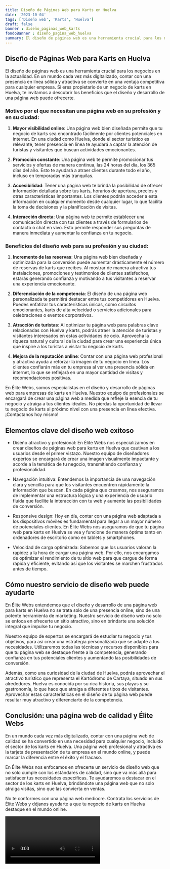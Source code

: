 ```yaml
---
title: Diseño de Páginas Web para Karts en Huelva
date: '2023-10-04'
tags: ['Diseño web', 'Karts', 'Huelva']
draft: false
banner : diseño_paginas_web_karts
fondoBanner : diseño_pagina_web_huelva
summary: El diseño de páginas web es una herramienta crucial para los negocios en la actualidad. En un mundo cada vez más digitalizado, contar con una presencia en línea sólida y atractiva se convierte en una ventaja competitiva para cualquier empresa. Si eres propietario de un negocio de karts en Huelva, te invitamos a descubrir los beneficios que el diseño y desarrollo de una página web puede ofrecerte.
---
```


## Diseño de Páginas Web para Karts en Huelva

El diseño de páginas web es una herramienta crucial para los negocios en la actualidad. En un mundo cada vez más digitalizado, contar con una presencia en línea sólida y atractiva se convierte en una ventaja competitiva para cualquier empresa. Si eres propietario de un negocio de karts en Huelva, te invitamos a descubrir los beneficios que el diseño y desarrollo de una página web puede ofrecerte.

### Motivo por el que necesitan una página web en su profesión y en su ciudad:

1. **Mayor visibilidad online**: Una página web bien diseñada permite que tu negocio de karts sea encontrado fácilmente por clientes potenciales en internet. En una ciudad como Huelva, donde el sector turístico es relevante, tener presencia en línea te ayudará a captar la atención de turistas y visitantes que buscan actividades emocionantes.

2. **Promoción constante**: Una página web te permite promocionar tus servicios y ofertas de manera continua, las 24 horas del día, los 365 días del año. Esto te ayudará a atraer clientes durante todo el año, incluso en temporadas más tranquilas.

3. **Accesibilidad**: Tener una página web te brinda la posibilidad de ofrecer información detallada sobre tus karts, horarios de apertura, precios y otras características importantes. Los clientes podrán acceder a esta información en cualquier momento desde cualquier lugar, lo que facilita la toma de decisiones y la planificación de visitas.

4. **Interacción directa**: Una página web te permite establecer una comunicación directa con tus clientes a través de formularios de contacto o chat en vivo. Esto permite responder sus preguntas de manera inmediata y aumentar la confianza en tu negocio.

### Beneficios del diseño web para su profesión y su ciudad:

1. **Incremento de las reservas**: Una página web bien diseñada y optimizada para la conversión puede aumentar drásticamente el número de reservas de karts que recibes. Al mostrar de manera atractiva tus instalaciones, promociones y testimonios de clientes satisfechos, estarás generando confianza y motivando a tus visitantes a reservar una experiencia emocionante.

2. **Diferenciación de la competencia**: El diseño de una página web personalizada te permitirá destacar entre tus competidores en Huelva. Puedes enfatizar tus características únicas, como circuitos emocionantes, karts de alta velocidad o servicios adicionales para celebraciones o eventos corporativos.

3. **Atracción de turistas**: Al optimizar tu página web para palabras clave relacionadas con Huelva y karts, podrás atraer la atención de turistas y visitantes interesados en estas actividades de ocio. Aprovecha la riqueza natural y cultural de la ciudad para crear una experiencia única que inspire a los turistas a visitar tu negocio de karts.

4. **Mejora de la reputación online**: Contar con una página web profesional y atractiva ayuda a reforzar la imagen de tu negocio en línea. Los clientes confiarán más en tu empresa al ver una presencia sólida en internet, lo que se reflejará en una mayor cantidad de visitas y recomendaciones positivas.

En Élite Webs, somos especialistas en el diseño y desarrollo de páginas web para empresas de karts en Huelva. Nuestro equipo de profesionales se encargará de crear una página web a medida que refleje la esencia de tu negocio y atraiga a tus clientes ideales. No pierdas la oportunidad de llevar tu negocio de karts al próximo nivel con una presencia en línea efectiva. ¡Contáctanos hoy mismo!

<GifSeo />

<Cta />

## Elementos clave del diseño web exitoso

- Diseño atractivo y profesional: En Élite Webs nos especializamos en crear diseños de páginas web para karts en Huelva que cautivan a los usuarios desde el primer vistazo. Nuestro equipo de diseñadores expertos se encargará de crear una imagen visualmente impactante y acorde a la temática de tu negocio, transmitiendo confianza y profesionalidad.

- Navegación intuitiva: Entendemos la importancia de una navegación clara y sencilla para que los visitantes encuentren rápidamente la información que buscan. En cada página que creamos, nos aseguramos de implementar una estructura lógica y una experiencia de usuario fluida que facilite la interacción con tu web y aumente las posibilidades de conversión.

- Responsive design: Hoy en día, contar con una página web adaptada a los dispositivos móviles es fundamental para llegar a un mayor número de potenciales clientes. En Élite Webs nos aseguramos de que tu página web para karts en Huelva se vea y funcione de manera óptima tanto en ordenadores de escritorio como en tablets y smartphones.

- Velocidad de carga optimizada: Sabemos que los usuarios valoran la rapidez a la hora de cargar una página web. Por ello, nos encargamos de optimizar el rendimiento de tu sitio web para que cargue de forma rápida y eficiente, evitando así que los visitantes se marchen frustrados antes de tiempo.

## Cómo nuestro servicio de diseño web puede ayudarte

En Élite Webs entendemos que el diseño y desarrollo de una página web para karts en Huelva no se trata solo de una presencia online, sino de una potente herramienta de marketing. Nuestro servicio de diseño web no solo se enfoca en ofrecerte un sitio atractivo, sino en brindarte una solución integral que impulse tu negocio.

Nuestro equipo de expertos se encargará de estudiar tu negocio y tus objetivos, para así crear una estrategia personalizada que se adapte a tus necesidades. Utilizaremos todas las técnicas y recursos disponibles para que tu página web se destaque frente a la competencia, generando confianza en tus potenciales clientes y aumentando las posibilidades de conversión.

Además, como una curiosidad de la ciudad de Huelva, podrás aprovechar el atractivo turístico que representa el Kartódromo de Cartaya, situado en sus alrededores. Huelva es conocida por su rica historia, sus playas y su gastronomía, lo que hace que atraiga a diferentes tipos de visitantes. Aprovechar estas características en el diseño de tu página web puede resultar muy atractivo y diferenciarte de la competencia.

## Conclusión: una página web de calidad y Élite Webs

En un mundo cada vez más digitalizado, contar con una página web de calidad se ha convertido en una necesidad para cualquier negocio, incluido el sector de los karts en Huelva. Una página web profesional y atractiva es la tarjeta de presentación de tu empresa en el mundo online, y puede marcar la diferencia entre el éxito y el fracaso.

En Élite Webs nos enfocamos en ofrecerte un servicio de diseño web que no solo cumple con los estándares de calidad, sino que va más allá para satisfacer tus necesidades específicas. Te ayudaremos a destacar en el sector de los karts en Huelva, brindándote una página web que no solo atraiga visitas, sino que las convierta en ventas.

No te conformes con una página web mediocre. Contrata los servicios de Élite Webs y déjanos ayudarte a que tu negocio de karts en Huelva destaque en el mundo online.

<Video />

<CtaBot job='Karts' city='Huelva'/>

<Gmaps query='Huelva+españa+maps' />